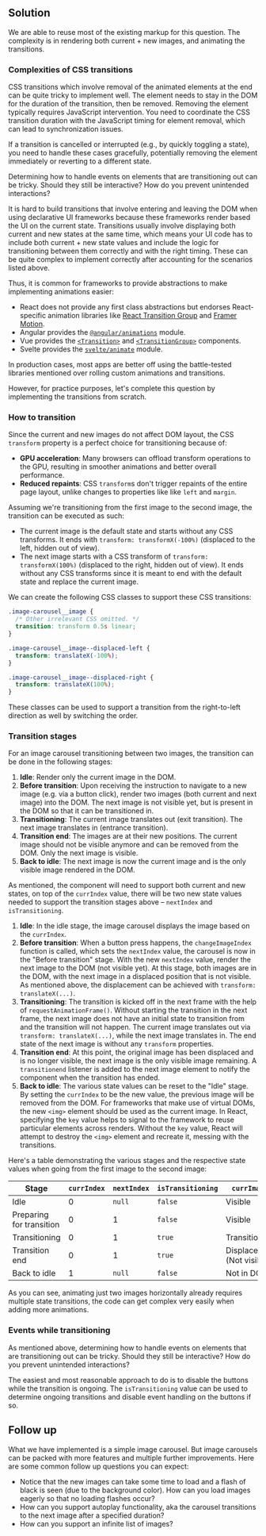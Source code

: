 ## Solution

We are able to reuse most of the existing markup for this question. The complexity is in rendering both current + new images, and animating the transitions.

### Complexities of CSS transitions

CSS transitions which involve removal of the animated elements at the end can be quite tricky to implement well. The element needs to stay in the DOM for the duration of the transition, then be removed. Removing the element typically requires JavaScript intervention. You need to coordinate the CSS transition duration with the JavaScript timing for element removal, which can lead to synchronization issues.

If a transition is cancelled or interrupted (e.g., by quickly toggling a state), you need to handle these cases gracefully, potentially removing the element immediately or reverting to a different state.

Determining how to handle events on elements that are transitioning out can be tricky. Should they still be interactive? How do you prevent unintended interactions?

It is hard to build transitions that involve entering and leaving the DOM when using declarative UI frameworks because these frameworks render based the UI on the current state. Transitions usually involve displaying both current and new states at the same time, which means your UI code has to include both current + new state values and include the logic for transitioning between them correctly and with the right timing. These can be quite complex to implement correctly after accounting for the scenarios listed above.

Thus, it is common for frameworks to provide abstractions to make implementing animations easier:

- React does not provide any first class abstractions but endorses React-specific animation libraries like [React Transition Group](https://reactcommunity.org/react-transition-group/) and [Framer Motion](https://framer.com/motion).
- Angular provides the [`@angular/animations`](https://angular.dev/guide/animations) module.
- Vue provides the [`<Transition>`](https://vuejs.org/guide/built-ins/transition.html) and [`<TransitionGroup>`](https://vuejs.org/guide/built-ins/transition-group.html) components.
- Svelte provides the [`svelte/animate`](https://svelte.dev/docs/svelte-animate) module.

In production cases, most apps are better off using the battle-tested libraries mentioned over rolling custom animations and transitions.

However, for practice purposes, let's complete this question by implementing the transitions from scratch.

### How to transition

Since the current and new images do not affect DOM layout, the CSS `transform` property is a perfect choice for transitioning because of:

- **GPU acceleration**: Many browsers can offload transform operations to the GPU, resulting in smoother animations and better overall performance.
- **Reduced repaints**: CSS `transform`s don't trigger repaints of the entire page layout, unlike changes to properties like like `left` and `margin`.

Assuming we're transitioning from the first image to the second image, the transition can be executed as such:

- The current image is the default state and starts without any CSS transforms. It ends with `transform: transformX(-100%)` (displaced to the left, hidden out of view).
- The next image starts with a CSS transform of `transform: transformX(100%)` (displaced to the right, hidden out of view). It ends without any CSS transforms since it is meant to end with the default state and replace the current image.

We can create the following CSS classes to support these CSS transitions:

```css
.image-carousel__image {
  /* Other irrelevant CSS omitted. */
  transition: transform 0.5s linear;
}

.image-carousel__image--displaced-left {
  transform: translateX(-100%);
}

.image-carousel__image--displaced-right {
  transform: translateX(100%);
}
```

These classes can be used to support a transition from the right-to-left direction as well by switching the order.

### Transition stages

For an image carousel transitioning between two images, the transition can be done in the following stages:

1. **Idle**: Render only the current image in the DOM.
2. **Before transition**: Upon receiving the instruction to navigate to a new image (e.g. via a button click), render two images (both current and next image) into the DOM. The next image is not visible yet, but is present in the DOM so that it can be transitioned in.
3. **Transitioning**: The current image translates out (exit transition). The next image translates in (entrance transition).
4. **Transition end**: The images are at their new positions. The current image should not be visible anymore and can be removed from the DOM. Only the next image is visible.
5. **Back to idle**: The next image is now the current image and is the only visible image rendered in the DOM.

As mentioned, the component will need to support both current and new states, on top of the `currIndex` value, there will be two new state values needed to support the transition stages above – `nextIndex` and `isTransitioning`.

1. **Idle**: In the idle stage, the image carousel displays the image based on the `currIndex`.
2. **Before transition**: When a button press happens, the `changeImageIndex` function is called, which sets the `nextIndex` value, the carousel is now in the "Before transition" stage. With the new `nextIndex` value, render the next image to the DOM (not visible yet). At this stage, both images are in the DOM, with the next image in a displaced position that is not visible. As mentioned above, the displacement can be achieved with `transform: translateX(...)`.
3. **Transitioning**: The transition is kicked off in the next frame with the help of `requestAnimationFrame()`. Without starting the transition in the next frame, the next image does not have an initial state to transition from and the transition will not happen. The current image translates out via `transform: translateX(...)`, while the next image translates in. The end state of the next image is without any `transform` properties.
4. **Transition end**: At this point, the original image has been displaced and is no longer visible, the next image is the only visible image remaining. A `transitionend` listener is added to the next image element to notify the component when the transition has ended.
5. **Back to idle**: The various state values can be reset to the "Idle" stage. By setting the `currIndex` to be the new value, the previous image will be removed from the DOM. For frameworks that make use of virtual DOMs, the new `<img>` element should be used as the current image. In React, specifying the `key` value helps to signal to the framework to reuse particular elements across renders. Without the `key` value, React will attempt to destroy the `<img>` element and recreate it, messing with the transitions.

Here's a table demonstrating the various stages and the respective state values when going from the first image to the second image:

| Stage | `currIndex` | `nextIndex` | `isTransitioning` | `currImage` | `nextImage` |
| --- | --- | --- | --- | --- | --- |
| Idle | 0 | `null` | `false` | Visible | Not in DOM |
| Preparing for transition | 0 | 1 | `false` | Visible | Displaced (Not visible) |
| Transitioning | 0 | 1 | `true` | Transitioning | Transitioning |
| Transition end | 0 | 1 | `true` | Displaced (Not visible) | Visible |
| Back to idle | 1 | `null` | `false` | Not in DOM | Visible |

As you can see, animating just two images horizontally already requires multiple state transitions, the code can get complex very easily when adding more animations.

### Events while transitioning

As mentioned above, determining how to handle events on elements that are transitioning out can be tricky. Should they still be interactive? How do you prevent unintended interactions?

The easiest and most reasonable approach to do is to disable the buttons while the transition is ongoing. The `isTransitioning` value can be used to determine ongoing transitions and disable event handling on the buttons if so.

## Follow up

What we have implemented is a simple image carousel. But image carousels can be packed with more features and multiple further improvements. Here are some common follow up questions you can expect:

- Notice that the new images can take some time to load and a flash of black is seen (due to the background color). How can you load images eagerly so that no loading flashes occur?
- How can you support autoplay functionality, aka the carousel transitions to the next image after a specified duration?
- How can you support an infinite list of images?
